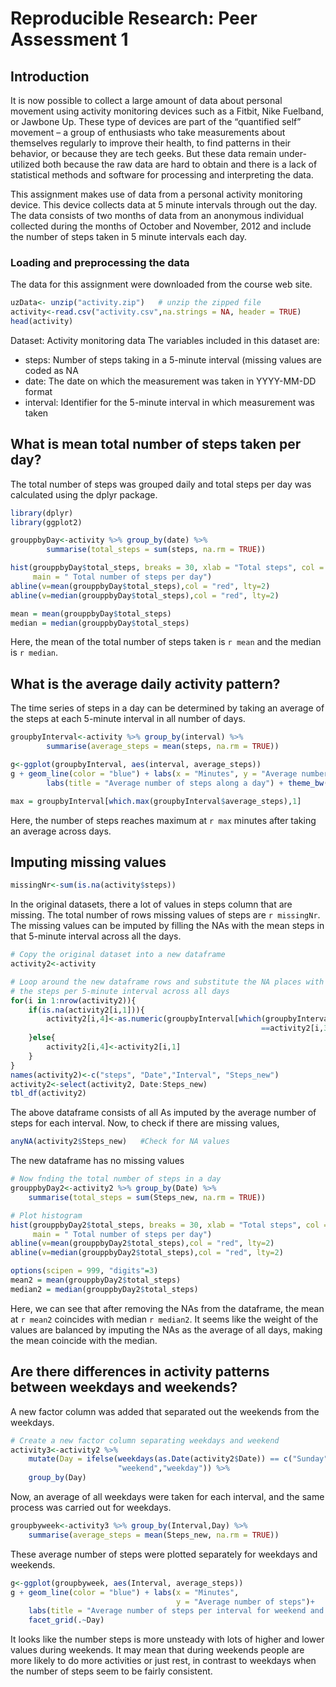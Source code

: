 Reproducible Research: Peer Assessment 1
================================================================================ 
## Introduction
It is now possible to collect a large amount of data about personal movement 
using activity monitoring devices such as a Fitbit, Nike Fuelband, or Jawbone 
Up. These type of devices are part of the “quantified self” movement – a group of enthusiasts who take measurements about themselves regularly to improve their health, to find patterns in their behavior, or because they are tech geeks. But these data remain under-utilized both because the raw data are hard to obtain and there is a lack of statistical methods and software for processing and interpreting the data.

This assignment makes use of data from a personal activity monitoring device. 
This device collects data at 5 minute intervals through out the day. The data consists of two months of data from an anonymous individual collected during the months of October and November, 2012 and include the number of steps taken in 5 minute intervals each day.

### Loading and preprocessing the data
The data for this assignment were downloaded from the course web site.

```r
uzData<- unzip("activity.zip")   # unzip the zipped file
activity<-read.csv("activity.csv",na.strings = NA, header = TRUE)
head(activity)
```
Dataset: Activity monitoring data
The variables included in this dataset are:

- steps: Number of steps taking in a 5-minute interval (missing values are coded
as NA
- date: The date on which the measurement was taken in YYYY-MM-DD format
- interval: Identifier for the 5-minute interval in which measurement was taken

## What is mean total number of steps taken per day?
The total number of steps was grouped daily and total steps per day was calculated using the dplyr package.

```r
library(dplyr)
library(ggplot2)
```
```r
grouppbyDay<-activity %>% group_by(date) %>%
        summarise(total_steps = sum(steps, na.rm = TRUE))
```
```r
hist(grouppbyDay$total_steps, breaks = 30, xlab = "Total steps", col = "light blue",
     main = " Total number of steps per day")
abline(v=mean(grouppbyDay$total_steps),col = "red", lty=2)
abline(v=median(grouppbyDay$total_steps),col = "red", lty=2)
```
```r
mean = mean(grouppbyDay$total_steps)
median = median(grouppbyDay$total_steps)
```
Here, the mean of the total number of steps taken is `r mean` and the median is `r median`.

## What is the average daily activity pattern?
The time series of steps in a day can be determined by taking an average of the steps at each 5-minute interval in all number of days.
```r
groupbyInterval<-activity %>% group_by(interval) %>%
        summarise(average_steps = mean(steps, na.rm = TRUE))
```
```r
g<-ggplot(groupbyInterval, aes(interval, average_steps))
g + geom_line(color = "blue") + labs(x = "Minutes", y = "Average number of steps")+
        labs(title = "Average number of steps along a day") + theme_bw()
```
```r
max = groupbyInterval[which.max(groupbyInterval$average_steps),1] 
```
Here, the number of steps reaches maximum at `r max` minutes after taking an average across days.

## Imputing missing values
```r
missingNr<-sum(is.na(activity$steps))
```

In the original datasets, there a lot of values in steps column that are missing. The total number of rows missing values of steps are `r missingNr`. The missing values can be imputed by filling the NAs with the mean steps in that 5-minute interval across all the days. 

```r
# Copy the original dataset into a new dataframe
activity2<-activity

# Loop around the new dataframe rows and substitute the NA places with mean of 
# the steps per 5-minute interval across all days
for(i in 1:nrow(activity2)){
    if(is.na(activity2[i,1])){
        activity2[i,4]<-as.numeric(groupbyInterval[which(groupbyInterval$interval
                                                        ==activity2[i,3]),2])
    }else{
        activity2[i,4]<-activity2[i,1]
    }
}
names(activity2)<-c("steps", "Date","Interval", "Steps_new")
activity2<-select(activity2, Date:Steps_new)
tbl_df(activity2)
```
The above dataframe consists of all As imputed by the average number of steps for each interval. Now, to check if there are missing values,
```r
anyNA(activity2$Steps_new)   #Check for NA values
```
The new dataframe has no missing values

```r
# Now fnding the total number of steps in a day
grouppbyDay2<-activity2 %>% group_by(Date) %>%
    summarise(total_steps = sum(Steps_new, na.rm = TRUE))

# Plot histogram
hist(grouppbyDay2$total_steps, breaks = 30, xlab = "Total steps", col = "light blue",
     main = " Total number of steps per day")
abline(v=mean(grouppbyDay2$total_steps),col = "red", lty=2)
abline(v=median(grouppbyDay2$total_steps),col = "red", lty=2)
```
```r
options(scipen = 999, "digits"=3)
mean2 = mean(grouppbyDay2$total_steps)
median2 = median(grouppbyDay2$total_steps)
```
Here, we can see that after removing the NAs from the dataframe, the mean at `r mean2` coincides with median `r median2`. It seems like the weight of the values are balanced by imputing the NAs as the average of all days, making the mean coincide with the median.

## Are there differences in activity patterns between weekdays and weekends?
A new factor column was added that separated out the weekends from the weekdays.
```r
# Create a new factor column separating weekdays and weekend
activity3<-activity2 %>% 
    mutate(Day = ifelse(weekdays(as.Date(activity2$Date)) == c("Sunday", "Saturday"),
                        "weekend","weekday")) %>%
    group_by(Day)  
```
Now, an average of all weekdays were taken for each interval, and the same process was carried out for weekdays.
```r
groupbyweek<-activity3 %>% group_by(Interval,Day) %>%
    summarise(average_steps = mean(Steps_new, na.rm = TRUE))
```
These average number of steps were plotted separately for weekdays and weekends.
```r
g<-ggplot(groupbyweek, aes(Interval, average_steps))
g + geom_line(color = "blue") + labs(x = "Minutes", 
                                     y = "Average number of steps")+
    labs(title = "Average number of steps per interval for weekend and weekday") + theme_bw()+
    facet_grid(.~Day)
```

It looks like the number steps is more unsteady with lots of higher and lower values during weekends. It may mean that during weekends people are more likely to do more activities or just rest, in contrast to weekdays when the number of steps seem to be fairly consistent.
    